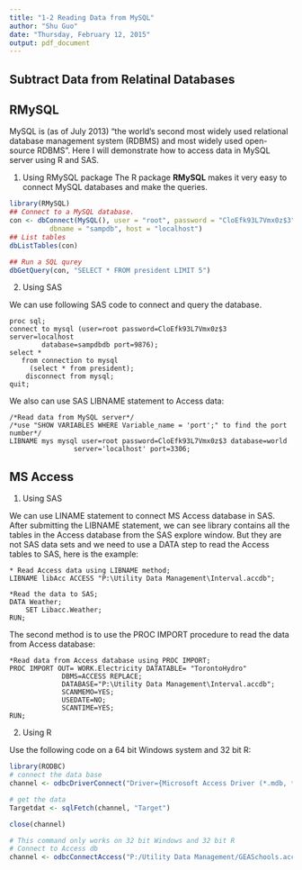 ```yaml
---
title: "1-2 Reading Data from MySQL"
author: "Shu Guo"
date: "Thursday, February 12, 2015"
output: pdf_document
---
```

## Subtract Data from Relatinal Databases

## RMySQL

MySQL is (as of July 2013) "the world's second most widely used relational database management system (RDBMS) and most widely used open-source RDBMS". Here I will demonstrate how to access data in MySQL server using R and SAS.

1. Using RMySQL package
The R package **RMySQL** makes it very easy to connect MySQL databases and make the queries. 
```r
library(RMySQL)
## Connect to a MySQL database.
con <- dbConnect(MySQL(), user = "root", password = "CloEfk93L7Vmx0z$3",
          dbname = "sampdb", host = "localhost")
## List tables 
dbListTables(con)

## Run a SQL qurey
dbGetQuery(con, "SELECT * FROM president LIMIT 5")
```

2. Using SAS

We can use following SAS code to connect and query the database.
```
proc sql;    
connect to mysql (user=root password=CloEfk93L7Vmx0z$3 server=localhost
        database=sampdbdb port=9876);
select *
   from connection to mysql
     (select * from president);
    disconnect from mysql;
quit;
```

We also can use SAS LIBNAME statement to Access data:
```
/*Read data from MySQL server*/
/*use "SHOW VARIABLES WHERE Variable_name = 'port';" to find the port number*/
LIBNAME mys mysql user=root password=CloEfk93L7Vmx0z$3 database=world
    			server='localhost' port=3306;
```

## MS Access

1. Using SAS

We can use LINAME statement to connect MS Access database in SAS. After submitting the LIBNAME statement, we can see library contains all the tables in the Access database from the SAS explore window. But they are not SAS data sets and we need to use a DATA step to read the Access tables to SAS, here is the example:
```
* Read Access data using LIBNAME method;
LIBNAME libAcc ACCESS "P:\Utility Data Management\Interval.accdb";

*Read the data to SAS;
DATA Weather;
    SET Libacc.Weather;
RUN;
```

The second method is to use the PROC IMPORT procedure to read the data from Access database:
```
*Read data from Access database using PROC IMPORT;
PROC IMPORT OUT= WORK.Electricity DATATABLE= "TorontoHydro" 
             DBMS=ACCESS REPLACE;
		     DATABASE="P:\Utility Data Management\Interval.accdb"; 
		     SCANMEMO=YES;
		     USEDATE=NO;
		     SCANTIME=YES;
RUN;
```

2. Using R

Use the following code on a 64 bit Windows system and 32 bit R:

```r
library(RODBC)
# connect the data base
channel <- odbcDriverConnect("Driver={Microsoft Access Driver (*.mdb, *.accdb)};DBQ=P:/System/System Overhead/Utility Data Management/05_Complete Workbooks/GEA/Schools/GEASchools.accdb")

# get the data
Targetdat <- sqlFetch(channel, "Target")

close(channel)

# This command only works on 32 bit Windows and 32 bit R
# Connect to Access db
channel <- odbcConnectAccess("P:/Utility Data Management/GEASchools.accdb")
```

